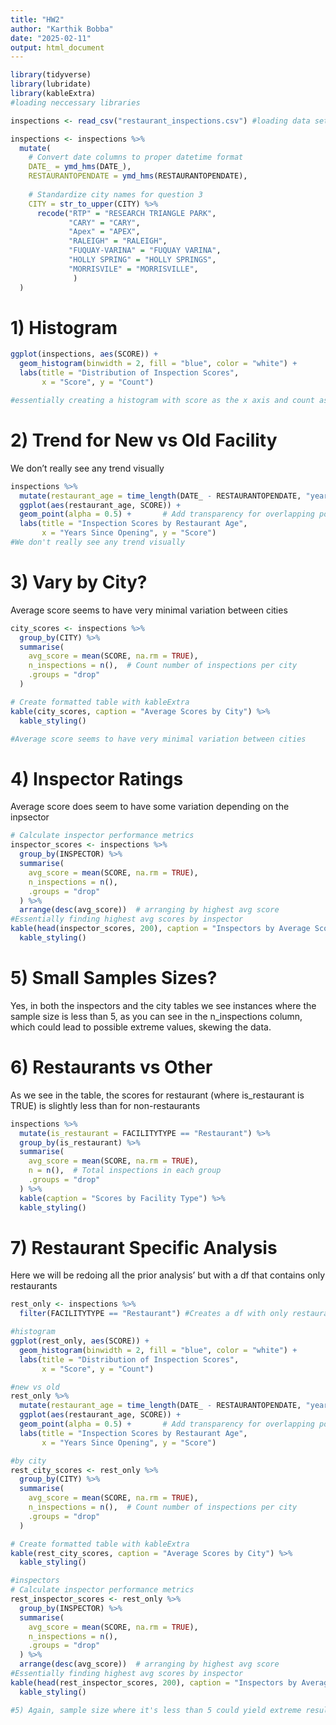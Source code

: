 ```yaml
---
title: "HW2"
author: "Karthik Bobba"
date: "2025-02-11"
output: html_document
---
```


```r
library(tidyverse)
library(lubridate)
library(kableExtra)
#loading neccessary libraries

inspections <- read_csv("restaurant_inspections.csv") #loading data set into a df called inspections

inspections <- inspections %>%
  mutate(
    # Convert date columns to proper datetime format
    DATE_ = ymd_hms(DATE_),
    RESTAURANTOPENDATE = ymd_hms(RESTAURANTOPENDATE),
    
    # Standardize city names for question 3
    CITY = str_to_upper(CITY) %>% 
      recode("RTP" = "RESEARCH TRIANGLE PARK",
             "CARY" = "CARY",
             "Apex" = "APEX",
             "RALEIGH" = "RALEIGH",
             "FUQUAY-VARINA" = "FUQUAY VARINA",
             "HOLLY SPRING" = "HOLLY SPRINGS",
             "MORRISVILE" = "MORRISVILLE",
              ) 
  )
```

# 1) Histogram

```r
ggplot(inspections, aes(SCORE)) +
  geom_histogram(binwidth = 2, fill = "blue", color = "white") +
  labs(title = "Distribution of Inspection Scores",
       x = "Score", y = "Count")

#essentially creating a histogram with score as the x axis and count as the y axis, showing the distribution of scores
```

# 2) Trend for New vs Old Facility

We don't really see any trend visually

```r
inspections %>%
  mutate(restaurant_age = time_length(DATE_ - RESTAURANTOPENDATE, "years")) %>% #Essentially what is happening here is calculating how long it's been since they've opened, using the time_length function
  ggplot(aes(restaurant_age, SCORE)) +
  geom_point(alpha = 0.5) +       # Add transparency for overlapping points
  labs(title = "Inspection Scores by Restaurant Age",
       x = "Years Since Opening", y = "Score")
#We don't really see any trend visually
```

# 3) Vary by City?

Average score seems to have very minimal variation between cities

```r
city_scores <- inspections %>%
  group_by(CITY) %>%
  summarise(
    avg_score = mean(SCORE, na.rm = TRUE),
    n_inspections = n(),  # Count number of inspections per city
    .groups = "drop"
  )

# Create formatted table with kableExtra
kable(city_scores, caption = "Average Scores by City") %>%
  kable_styling()

#Average score seems to have very minimal variation between cities
```

# 4) Inspector Ratings

Average score does seem to have some variation depending on the inpsector

```r
# Calculate inspector performance metrics
inspector_scores <- inspections %>%
  group_by(INSPECTOR) %>%
  summarise(
    avg_score = mean(SCORE, na.rm = TRUE),
    n_inspections = n(),
    .groups = "drop"
  ) %>%
  arrange(desc(avg_score))  # arranging by highest avg score
#Essentially finding highest avg scores by inspector
kable(head(inspector_scores, 200), caption = "Inspectors by Average Score") %>%
  kable_styling()


```

# 5) Small Samples Sizes?

Yes, in both the inspectors and the city tables we see instances where the sample size is less than 5, as you can see in the n_inspections column, which could lead to possible extreme values, skewing the data.

# 6) Restaurants vs Other

As we see in the table, the scores for restaurant (where is_restaurant is TRUE) is slightly less than for non-restaurants

```r
inspections %>%
  mutate(is_restaurant = FACILITYTYPE == "Restaurant") %>%
  group_by(is_restaurant) %>%
  summarise(
    avg_score = mean(SCORE, na.rm = TRUE),
    n = n(),  # Total inspections in each group
    .groups = "drop"
  ) %>%
  kable(caption = "Scores by Facility Type") %>%
  kable_styling()
```

# 7) Restaurant Specific Analysis

Here we will be redoing all the prior analysis' but with a df that contains only restaurants

```r
rest_only <- inspections %>%
  filter(FACILITYTYPE == "Restaurant") #Creates a df with only restaurants

#histogram
ggplot(rest_only, aes(SCORE)) +
  geom_histogram(binwidth = 2, fill = "blue", color = "white") +
  labs(title = "Distribution of Inspection Scores",
       x = "Score", y = "Count")

#new vs old
rest_only %>%
  mutate(restaurant_age = time_length(DATE_ - RESTAURANTOPENDATE, "years")) %>% #Essentially what is happening here is calculating how long it's been since they've opened, using the time_length function
  ggplot(aes(restaurant_age, SCORE)) +
  geom_point(alpha = 0.5) +       # Add transparency for overlapping points
  labs(title = "Inspection Scores by Restaurant Age",
       x = "Years Since Opening", y = "Score")

#by city
rest_city_scores <- rest_only %>%
  group_by(CITY) %>%
  summarise(
    avg_score = mean(SCORE, na.rm = TRUE),
    n_inspections = n(),  # Count number of inspections per city
    .groups = "drop"
  )

# Create formatted table with kableExtra
kable(rest_city_scores, caption = "Average Scores by City") %>%
  kable_styling()

#inspectors
# Calculate inspector performance metrics
rest_inspector_scores <- rest_only %>%
  group_by(INSPECTOR) %>%
  summarise(
    avg_score = mean(SCORE, na.rm = TRUE),
    n_inspections = n(),
    .groups = "drop"
  ) %>%
  arrange(desc(avg_score))  # arranging by highest avg score
#Essentially finding highest avg scores by inspector
kable(head(rest_inspector_scores, 200), caption = "Inspectors by Average Score") %>%
  kable_styling()

#5) Again, sample size where it's less than 5 could yield extreme results where it can skew the overall data
```
